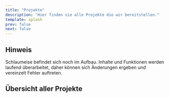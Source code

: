 ```yaml
---
title: "Projekte"
description: "Hier finden sie alle Projekte die wir bereitstellen."
template: splash
prev: false
next: false
---
```



## Hinweis

Schlaumeise befindet sich noch im Aufbau. Inhalte und Funktionen werden laufend überarbeitet, daher können sich Änderungen ergeben und vereinzelt Fehler auftreten.

## Übersicht aller Projekte

<ProjectList />
